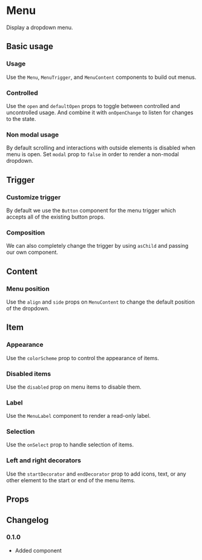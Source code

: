 # Menu

Display a dropdown menu.

## Basic usage

### Usage

Use the `Menu`, `MenuTrigger`, and `MenuContent` components to build out menus.

<ax-demo name="menu/usage" />

### Controlled

Use the `open` and `defaultOpen` props to toggle between controlled and uncontrolled usage. And combine it with `onOpenChange` to listen for changes to the state.

<ax-demo name="menu/controlled-usage" />

### Non modal usage

By default scrolling and interactions with outside elements is disabled when menu is open. Set `modal` prop to `false` in order to render a non-modal dropdown.

<ax-demo name="menu/modal-usage" />

## Trigger

### Customize trigger

By default we use the `Button` component for the menu trigger which accepts all of the existing button props.

<ax-demo name="menu/trigger-usage" />

### Composition

We can also completely change the trigger by using `asChild` and passing our own component.

<ax-demo name="menu/trigger-composition-usage" />

## Content

### Menu position

Use the `align` and `side` props on `MenuContent` to change the default position of the dropdown.

<ax-demo name="menu/position-usage" />

## Item

### Appearance

Use the `colorScheme` prop to control the appearance of items.

<ax-demo meta='/colorScheme="danger"/' name="menu/appearance-usage" />

### Disabled items

Use the `disabled` prop on menu items to disable them.

<ax-demo meta="/disabled/" name="menu/disabled-usage" />

### Label

Use the `MenuLabel` component to render a read-only label.

<ax-demo meta="/MenuLabel/" name="menu/usage" />

### Selection

Use the `onSelect` prop to handle selection of items.

<ax-demo name="menu/select-usage" />

### Left and right decorators

Use the `startDecorator` and `endDecorator` prop to add icons, text, or any other element to the start or end of the menu items.

<ax-demo meta="/startDecorator/ /endDecorator/" name="menu/decorator-usage" />

## Props

<ax-props-table component="Menu" />

<ax-props-table component="MenuContent" />

<ax-props-table component="MenuItem" />

<ax-props-table component="MenuLabel" />

<ax-props-table component="MenuSeparator" />

<ax-props-table component="MenuTrigger" />

## Changelog

### 0.1.0

- Added component
